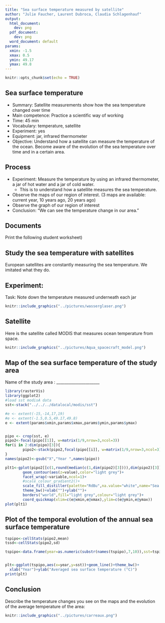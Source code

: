 ```yaml
---
title: "Sea surface temperature measured by satellite"
author: "Julie Faucher, Laurent Dubroca, Claudia Schlagenhauf"
output:
  html_document:
    dev: png
  pdf_document:
    dev: png
  word_document: default
params:
  xmin: -1.5
  xmax: 0.5
  ymin: 49.17
  ymax: 49.8 
---
```


```r
knitr::opts_chunk$set(echo = TRUE)
```



## Sea surface temperature

- Summary: Satellite measurements show how the sea temperature changed over time
- Main competence: Practice a scientific way of working
- Time: 45 min
- Vocabulary: temperature, satellite
- Experiment: yes
- Equipment: jar, infrared thermometer
- Objective: Understand how a satellite can measure the temperature of the ocean. Become aware of the evolution of the sea temperature over time and in a certain area.

## Process

- Experiment: Measure the temperature by using an infrared thermometer, a jar of hot water and a jar of cold water.
  - This is to understand how a satellite measures the sea temperature. 
- Observe the maps of our region of interest. (3 maps are available: current year, 10 years ago, 20 years ago)
- Observe the graph of our region of interest
- Conclusion: "We can see the temperature change in our area."

## Documents

Print the following student worksheet)

\newpage

## Study the sea temperature with satellites

European satellites are constantly measuring the sea temperature. We imitated what they do.

## Experiment:

Task: Note down the temperature measured underneath each jar

```r
knitr::include_graphics("../pictures/wasserglaser.png")
```

## Satellite

Here is the satellite called MODIS that measures ocean temperature from space.

```r
knitr::include_graphics("../pictures/Aqua_spacecraft_model.png")
```

\newpage

## Map of the sea surface temperature of the study area

Name of the study area : ______________________

```r
library(rasterVis)
library(ggplot2)
#load sst modisA data
sst<-stack("../../../datalocal/modis/sst")

#e <- extent(-15,-14,17,19)
#e <- extent(-1.5,0.5,49.17,49.8)
e <- extent(params$xmin,params$xmax,params$ymin,params$ymax)


pipo <- crop(sst, e)
pipo2<-focal(pipo[[1]], w=matrix(1/9,nrow=3,ncol=3))
for(i in 2:dim(pipo)[3]){
        pipo2<-stack(pipo2,focal(pipo[[i]], w=matrix(1/9,nrow=3,ncol=3)))
}
names(pipo2)<-gsub("X","Year ",names(pipo))

plt1<-gplot(pipo2[[c(1,round(median(c(1,dim(pipo2)[3]))),dim(pipo2)[3])]])+geom_raster(aes(fill=value))+
        geom_contour(aes(z=value),color="light grey")+
        facet_wrap(~variable,ncol=1)+
        #scale_colour_gradient2()+
        scale_fill_distiller(palette="RdBu",na.value="white",name="Sea surface\ntemperature (°C)")+
        theme_bw()+xlab("")+ylab("")+
        borders("world",fill="light grey",colour="light grey")+
        coord_quickmap(xlim=c(e@xmin,e@xmax),ylim=c(e@ymin,e@ymax))
plot(plt1)


```

      
## Plot of the temporal evolution of the annual sea surface temperature

```r

tspipo<-cellStats(pipo2,mean)
tssd<-cellStats(pipo2,sd)

tspipo<-data.frame(year=as.numeric(substr(names(tspipo),7,10)),sst=tspipo,sd=tssd)


plt<-ggplot(tspipo,aes(x=year,y=sst))+geom_line()+theme_bw()+
  xlab("Year")+ylab("Averaged sea surface temperature (°C)")
print(plt)

```

      
## Conclusion

Describe the temperature changes you see on the maps and the evolution of the average temperature of the area:

```r
knitr::include_graphics("../pictures/carreaux.png")
```

     
